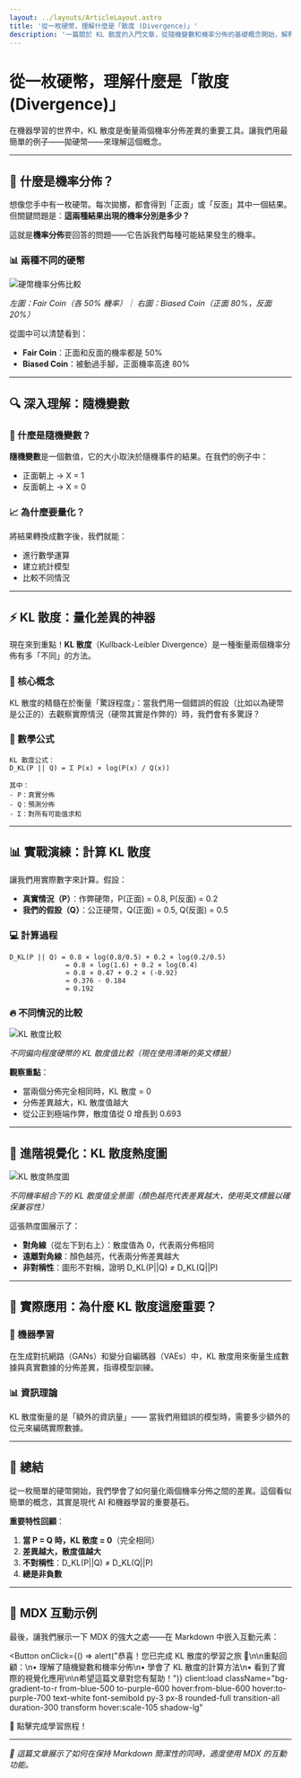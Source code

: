 ---
layout: ../layouts/ArticleLayout.astro
title: '從一枚硬幣，理解什麼是「散度 (Divergence)」'
description: '一篇關於 KL 散度的入門文章，從隨機變數和機率分佈的基礎概念開始，解釋如何量化兩個分佈之間的差異。'
---

# 從一枚硬幣，理解什麼是「散度 (Divergence)」

在機器學習的世界中，KL 散度是衡量兩個機率分佈差異的重要工具。讓我們用最簡單的例子——拋硬幣——來理解這個概念。

---

## 🎯 什麼是機率分佈？

想像您手中有一枚硬幣。每次拋擲，都會得到「正面」或「反面」其中一個結果。但關鍵問題是：**這兩種結果出現的機率分別是多少？**

這就是**機率分佈**要回答的問題——它告訴我們每種可能結果發生的機率。

### 📊 兩種不同的硬幣

![硬幣機率分佈比較](/coin_distributions.png)

*左圖：Fair Coin（各 50% 機率）｜ 右圖：Biased Coin（正面 80%，反面 20%）*

從圖中可以清楚看到：

- **Fair Coin**：正面和反面的機率都是 50%
- **Biased Coin**：被動過手腳，正面機率高達 80%

---

## 🔍 深入理解：隨機變數

### 🎲 什麼是隨機變數？

**隨機變數**是一個數值，它的大小取決於隨機事件的結果。在我們的例子中：

- 正面朝上 → X = 1
- 反面朝上 → X = 0

### 📈 為什麼要量化？

將結果轉換成數字後，我們就能：

- 進行數學運算
- 建立統計模型
- 比較不同情況

---

## ⚡ KL 散度：量化差異的神器

現在來到重點！**KL 散度**（Kullback-Leibler Divergence）是一種衡量兩個機率分佈有多「不同」的方法。

### 🧠 核心概念

KL 散度的精髓在於衡量「驚訝程度」：當我們用一個錯誤的假設（比如以為硬幣是公正的）去觀察實際情況（硬幣其實是作弊的）時，我們會有多驚訝？

### 📐 數學公式

```
KL 散度公式：
D_KL(P || Q) = Σ P(x) × log(P(x) / Q(x))

其中：
- P：真實分佈
- Q：預測分佈  
- Σ：對所有可能值求和
```

---

## 📊 實戰演練：計算 KL 散度

讓我們用實際數字來計算。假設：

- **真實情況（P）**：作弊硬幣，P(正面) = 0.8, P(反面) = 0.2
- **我們的假設（Q）**：公正硬幣，Q(正面) = 0.5, Q(反面) = 0.5

### 💻 計算過程

```
D_KL(P || Q) = 0.8 × log(0.8/0.5) + 0.2 × log(0.2/0.5)
              = 0.8 × log(1.6) + 0.2 × log(0.4)
              ≈ 0.8 × 0.47 + 0.2 × (-0.92)
              ≈ 0.376 - 0.184
              = 0.192
```

### 🔥 不同情況的比較

![KL 散度比較](/kl_divergence_comparison.png)

*不同偏向程度硬幣的 KL 散度值比較（現在使用清晰的英文標籤）*

**觀察重點**：

- 當兩個分佈完全相同時，KL 散度 = 0
- 分佈差異越大，KL 散度值越大
- 從公正到極端作弊，散度值從 0 增長到 0.693

---

## 🌈 進階視覺化：KL 散度熱度圖

![KL 散度熱度圖](/kl_divergence_heatmap.png)

*不同機率組合下的 KL 散度值全景圖（顏色越亮代表差異越大，使用英文標籤以確保兼容性）*

這張熱度圖展示了：

- **對角線**（從左下到右上）：散度值為 0，代表兩分佈相同
- **遠離對角線**：顏色越亮，代表兩分佈差異越大
- **非對稱性**：圖形不對稱，證明 D_KL(P||Q) ≠ D_KL(Q||P)

---

## 🚀 實際應用：為什麼 KL 散度這麼重要？

### 🤖 機器學習

在生成對抗網路（GANs）和變分自編碼器（VAEs）中，KL 散度用來衡量生成數據與真實數據的分佈差異，指導模型訓練。

### 📊 資訊理論

KL 散度衡量的是「額外的資訊量」—— 當我們用錯誤的模型時，需要多少額外的位元來編碼實際數據。

---

## 🎉 總結

從一枚簡單的硬幣開始，我們學會了如何量化兩個機率分佈之間的差異。這個看似簡單的概念，其實是現代 AI 和機器學習的重要基石。

**重要特性回顧**：

1. **當 P = Q 時，KL 散度 = 0**（完全相同）
2. **差異越大，散度值越大**
3. **不對稱性**：D_KL(P||Q) ≠ D_KL(Q||P)
4. **總是非負數**

---

## 🎯 MDX 互動示例


最後，讓我們展示一下 MDX 的強大之處——在 Markdown 中嵌入互動元素：

<Button 
  onClick={() => alert("恭喜！您已完成 KL 散度的學習之旅 🎉\n\n重點回顧：\n• 理解了隨機變數和機率分佈\n• 學會了 KL 散度的計算方法\n• 看到了實際的視覺化應用\n\n希望這篇文章對您有幫助！")} 
  client:load 
  className="bg-gradient-to-r from-blue-500 to-purple-600 hover:from-blue-600 hover:to-purple-700 text-white font-semibold py-3 px-8 rounded-full transition-all duration-300 transform hover:scale-105 shadow-lg"
>
  🎯 點擊完成學習旅程！
</Button>

---

*📝 這篇文章展示了如何在保持 Markdown 簡潔性的同時，適度使用 MDX 的互動功能。* 